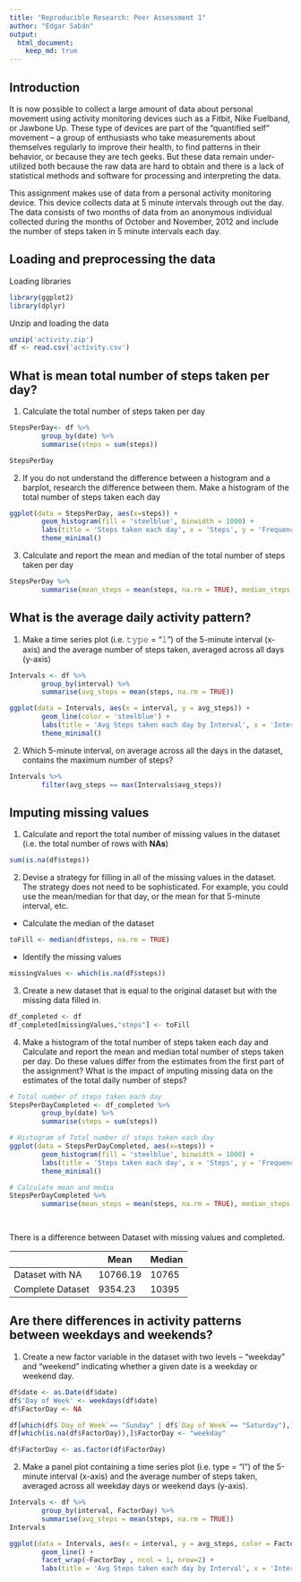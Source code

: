 ```yaml
---
title: "Reproducible Research: Peer Assessment 1"
author: "Edgar Sabán"
output: 
  html_document:
    keep_md: true
---
```


## Introduction
It is now possible to collect a large amount of data about personal movement using activity monitoring devices such as a Fitbit, Nike Fuelband, or Jawbone Up. These type of devices are part of the "quantified self" movement -- a group of enthusiasts who take measurements about themselves regularly to improve their health, to find patterns in their behavior, or because they are tech geeks. But these data remain under-utilized both because the raw data are hard to obtain and there is a lack of statistical methods and software for processing and interpreting the data.

This assignment makes use of data from a personal activity monitoring device. This device collects data at 5 minute intervals through out the day. The data consists of two months of data from an anonymous individual collected during the months of October and November, 2012 and include the number of steps taken in 5 minute intervals each day.

## Loading and preprocessing the data
Loading libraries
```r
library(ggplot2)
library(dplyr)
```
Unzip and loading the data
```r
unzip('activity.zip')
df <- read.csv('activity.csv')
```
## What is mean total number of steps taken per day?
1. Calculate the total number of steps taken per day
```r
StepsPerDay<- df %>%
        group_by(date) %>%
        summarise(steps = sum(steps))

StepsPerDay
```
2. If you do not understand the difference between a histogram and a barplot, research the difference between them. Make a histogram of the total number of steps taken each day
```r
ggplot(data = StepsPerDay, aes(x=steps)) +
        geom_histogram(fill = 'steelblue', binwidth = 1000) +
        labs(title = 'Steps taken each day', x = 'Steps', y = 'Frequency') +
        theme_minimal()

```

3. Calculate and report the mean and median of the total number of steps taken per day
```r
StepsPerDay %>%
        summarise(mean_steps = mean(steps, na.rm = TRUE), median_steps = median(steps, na.rm = TRUE))
```

## What is the average daily activity pattern?
1. Make a time series plot (i.e. 𝚝𝚢𝚙𝚎 = "𝚕") of the 5-minute interval (x-axis) and the average number of steps taken, averaged across all days (y-axis)
```r
Intervals <- df %>%
        group_by(interval) %>%
        summarise(avg_steps = mean(steps, na.rm = TRUE))

ggplot(data = Intervals, aes(x = interval, y = avg_steps)) +
        geom_line(color = 'steelblue') +
        labs(title = 'Avg Steps taken each day by Interval', x = 'Interval', y = 'Avg Step per day') +
        theme_minimal()
```

2. Which 5-minute interval, on average across all the days in the dataset, contains the maximum number of steps?
```r
Intervals %>% 
        filter(avg_steps == max(Intervals$avg_steps))

```

## Imputing missing values
1. Calculate and report the total number of missing values in the dataset (i.e. the total number of rows with **NAs**)
```r
sum(is.na(df$steps))
```

2. Devise a strategy for filling in all of the missing values in the dataset. The strategy does not need to be sophisticated. For example, you could use the mean/median for that day, or the mean for that 5-minute interval, etc.
* Calculate the median of the dataset
```r
toFill <- median(df$steps, na.rm = TRUE)
```

* Identify the missing values
```r
missingValues <- which(is.na(df$steps))
```

3. Create a new dataset that is equal to the original dataset but with the missing data filled in.
```r
df_completed <- df
df_completed[missingValues,"steps"] <- toFill
```

4. Make a histogram of the total number of steps taken each day and Calculate and report the mean and median total number of steps taken per day. Do these values differ from the estimates from the first part of the assignment? What is the impact of imputing missing data on the estimates of the total daily number of steps?

```r
# Total number of steps taken each day
StepsPerDayCompleted <- df_completed %>%
        group_by(date) %>%
        summarise(steps = sum(steps))

# Histogram of Total number of steps taken each day
ggplot(data = StepsPerDayCompleted, aes(x=steps)) +
        geom_histogram(fill = 'steelblue', binwidth = 1000) +
        labs(title = 'Steps taken each day', x = 'Steps', y = 'Frequency') +
        theme_minimal()

# Calculate mean and media
StepsPerDayCompleted %>%
        summarise(mean_steps = mean(steps, na.rm = TRUE), median_steps = median(steps, na.rm = TRUE))

        
```
There is a difference between Dataset with missing values and completed.

|                   | Mean     | Median |
|-------------------|----------|--------|
| Dataset with NA   | 10766.19 | 10765  |
| Complete Dataset | 9354.23  | 10395  |

## Are there differences in activity patterns between weekdays and weekends?
1. Create a new factor variable in the dataset with two levels – “weekday” and “weekend” indicating whether a given date is a weekday or weekend day.

```r
df$date <- as.Date(df$date)
df$'Day of Week' <- weekdays(df$date)
df$FactorDay <- NA

df[which(df$`Day of Week`== "Sunday" | df$`Day of Week`== "Saturday"),]$FactorDay <- "weekend"
df[which(is.na(df$FactorDay)),]$FactorDay <- "weekday"

df$FactorDay <- as.factor(df$FactorDay)
```

2. Make a panel plot containing a time series plot (i.e. \color{red}{\verb|type = "l"|}type = "l") of the 5-minute interval (x-axis) and the average number of steps taken, averaged across all weekday days or weekend days (y-axis).
```r
Intervals <- df %>%
        group_by(interval, FactorDay) %>%
        summarise(avg_steps = mean(steps, na.rm = TRUE))
Intervals

ggplot(data = Intervals, aes(x = interval, y = avg_steps, color = FactorDay)) +
        geom_line() +
        facet_wrap(~FactorDay , ncol = 1, nrow=2) +
        labs(title = 'Avg Steps taken each day by Interval', x = 'Interval', y = 'Avg Step per day')

```


